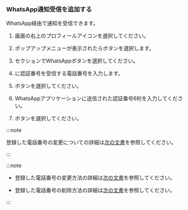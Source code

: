 ### WhatsApp通知受信を追加する

WhatsApp経由で通知を受信できます。

<ImgLang img='set-event-whatsapp-notification.png' desc='WhatsApp'/>

1. 画面の右上のプロフィールアイコンを選択してください。 

2. ポップアップメニューが表示されたら<Cmdname sid="MNU07360" className="uitext" />ボタンを選択します。 

3. <Cmdname sid="account_user_phone" className="uitext" />セクションで<span class="uitext">WhatsApp</span>ボタンを選択してください。

4. <Cmdname sid="phone" className="uitext" />に認証番号を受信する電話番号を入力します。

5. <Cmdname sid="BTN06578" className="uitext" />ボタンを選択してください。

6. WhatsAppアプリケーションに送信された認証番号6桁を入力してください。

7. <Cmdname sid="BTN06501" className="uitext" />ボタンを選択してください。

<InDoc pages="account-manage">

:::note

登録した電話番号の変更についての詳細は[次の文書](#changecallnumber)を参照してください。

:::

</InDoc>

<InDoc pages="set-receive-event">

:::note

- 登録した電話番号の変更方法の詳細は[次の文書](../account/account-manage#changecallnumber)を参照してください。

- 登録した電話番号の削除方法の詳細は[次の文書](../account/account-manage#removecallnumber)を参照してください。

:::

</InDoc>
